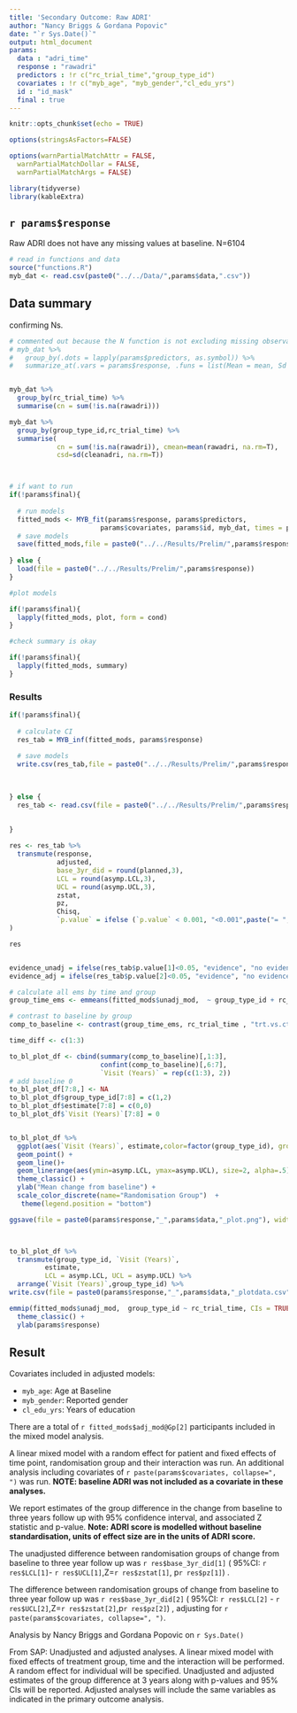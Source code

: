 ```yaml
---
title: 'Secondary Outcome: Raw ADRI'
author: "Nancy Briggs & Gordana Popovic"
date: "`r Sys.Date()`"
output: html_document
params:
  data : "adri_time"
  response : "rawadri"
  predictors : !r c("rc_trial_time","group_type_id")
  covariates : !r c("myb_age", "myb_gender","cl_edu_yrs")
  id : "id_mask"
  final : true 
---
```


```r
knitr::opts_chunk$set(echo = TRUE)

options(stringsAsFactors=FALSE)

options(warnPartialMatchAttr = FALSE, 
  warnPartialMatchDollar = FALSE,
  warnPartialMatchArgs = FALSE)

library(tidyverse)
library(kableExtra)
```

## `r params$response`


Raw ADRI does not have any missing values at baseline. N=6104

```r
# read in functions and data
source("functions.R")
myb_dat <- read.csv(paste0("../../Data/",params$data,".csv"))

```




## Data summary

confirming Ns. 

```r
# commented out because the N function is not excluding missing observations
# myb_dat %>% 
#   group_by(.dots = lapply(params$predictors, as.symbol)) %>% 
#   summarize_at(.vars = params$response, .funs = list(Mean = mean, Sd = sd, N_obs = ~length(.)), na.rm=T)


myb_dat %>%
  group_by(rc_trial_time) %>%
  summarise(cn = sum(!is.na(rawadri))) 

myb_dat %>%
  group_by(group_type_id,rc_trial_time) %>%
  summarise(
            cn = sum(!is.na(rawadri)), cmean=mean(rawadri, na.rm=T), 
            csd=sd(cleanadri, na.rm=T))




```

```r

# if want to run
if(!params$final){
  
  # run models
  fitted_mods <- MYB_fit(params$response, params$predictors, 
                       params$covariates, params$id, myb_dat, times = plannedtimes)
  # save models
  save(fitted_mods,file = paste0("../../Results/Prelim/",params$response))
  
} else {
  load(file = paste0("../../Results/Prelim/",params$response))
}


```



```r
#plot models

if(!params$final){
  lapply(fitted_mods, plot, form = cond)
}
```

```r
#check summary is okay

if(!params$final){
  lapply(fitted_mods, summary)
}
```


### Results

```r

if(!params$final){
  
  # calculate CI
  res_tab = MYB_inf(fitted_mods, params$response)
  
  # save models
  write.csv(res_tab,file = paste0("../../Results/Prelim/",params$response,"_table.csv"), row.names = FALSE)
  

  
} else {
  res_tab <- read.csv(file = paste0("../../Results/Prelim/",params$response,"_table.csv"))
  
  
}
```

```r
res <- res_tab %>% 
  transmute(response,
            adjusted,
            base_3yr_did = round(planned,3),
            LCL = round(asymp.LCL,3),
            UCL = round(asymp.UCL,3),
            zstat,
            pz,
            Chisq,
            `p.value` = ifelse (`p.value` < 0.001, "<0.001",paste("= ",round(`p.value`,3)))
)

res


evidence_unadj = ifelse(res_tab$p.value[1]<0.05, "evidence", "no evidence")
evidence_adj = ifelse(res_tab$p.value[2]<0.05, "evidence", "no evidence")

```


```r

# calculate all ems by time and group
group_time_ems <- emmeans(fitted_mods$unadj_mod,  ~ group_type_id + rc_trial_time)

# contrast to baseline by group
comp_to_baseline <- contrast(group_time_ems, rc_trial_time , "trt.vs.ctrl", by=  "group_type_id")

time_diff <- c(1:3)

to_bl_plot_df <- cbind(summary(comp_to_baseline)[,1:3], 
                       confint(comp_to_baseline)[,6:7], 
                       `Visit (Years)` = rep(c(1:3), 2))
# add baseline 0
to_bl_plot_df[7:8,] <- NA
to_bl_plot_df$group_type_id[7:8] = c(1,2)
to_bl_plot_df$estimate[7:8] = c(0,0)
to_bl_plot_df$`Visit (Years)`[7:8] = 0


to_bl_plot_df %>% 
  ggplot(aes(`Visit (Years)`, estimate,color=factor(group_type_id), group=factor(group_type_id))) + 
  geom_point() + 
  geom_line()+
  geom_linerange(aes(ymin=asymp.LCL, ymax=asymp.UCL), size=2, alpha=.5) + 
  theme_classic() + 
  ylab("Mean change from baseline") +
  scale_color_discrete(name="Randomisation Group")  + 
   theme(legend.position = "bottom") 

ggsave(file = paste0(params$response,"_",params$data,"_plot.png"), width = 12, height = 8, units = "cm")



to_bl_plot_df %>% 
  transmute(group_type_id, `Visit (Years)`,
         estimate,
         LCL = asymp.LCL, UCL = asymp.UCL) %>% 
  arrange(`Visit (Years)`,group_type_id) %>% 
write.csv(file = paste0(params$response,"_",params$data,"_plotdata.csv"), row.names = FALSE)


```


```r
emmip(fitted_mods$unadj_mod,  group_type_id ~ rc_trial_time, CIs = TRUE) + 
  theme_classic() + 
  ylab(params$response)
```



## Result

Covariates included in adjusted models: 

  - `myb_age`: Age at Baseline 
  - `myb_gender`: Reported gender
  - `cl_edu_yrs`: Years of education
  
There are a total of `r fitted_mods$adj_mod@Gp[2]` participants included in the mixed model analysis.  

A linear mixed model with a random effect for patient and fixed effects of time point, randomisation group and their interaction was run. An additional analysis including covariates of `r paste(params$covariates, collapse=", ")` was run. **NOTE: baseline ADRI was not included as a covariate in these analyses.**

We report estimates of the group difference in the change from baseline to three years follow up with 95% confidence interval, and associated Z statistic and p-value. **Note: ADRI score is modelled without baseline standardisation, units of effect size are in the units of ADRI score.**


The unadjusted difference between randomisation groups of change from baseline to three year follow up was `r res$base_3yr_did[1]` ( 95%CI: `r res$LCL[1]`- `r res$UCL[1]`,Z=`r res$zstat[1]`, p`r res$pz[1]`) . 

The difference between randomisation groups of change from baseline to three year follow up was `r res$base_3yr_did[2]` ( 95%CI: `r res$LCL[2]` - `r res$UCL[2]`,Z=`r res$zstat[2]`,p`r res$pz[2]`) , adjusting for `r paste(params$covariates, collapse=", ")`.



Analysis by Nancy Briggs and Gordana Popovic on `r Sys.Date()`



From SAP:  Unadjusted and adjusted analyses.
A linear mixed model with fixed effects of treatment group, time and the interaction will be performed. A random effect for individual will be specified. Unadjusted and adjusted estimates of the group difference at 3 years along with p-values and 95% CIs will be reported. Adjusted analyses will include the same variables as indicated in the primary outcome analysis.